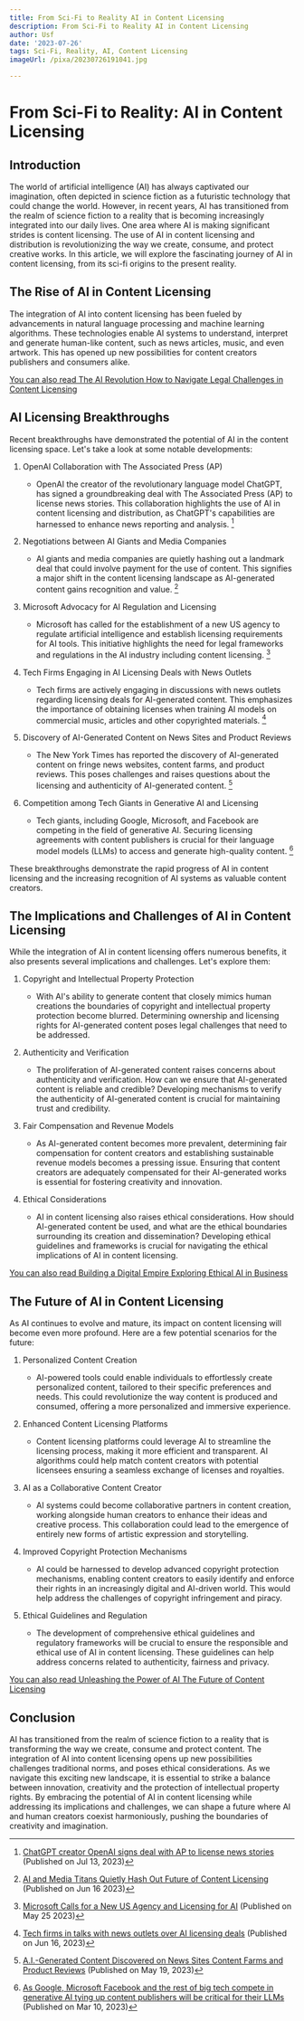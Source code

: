 ```yaml
---
title: From Sci-Fi to Reality AI in Content Licensing
description: From Sci-Fi to Reality AI in Content Licensing
author: Usf
date: '2023-07-26'
tags: Sci-Fi, Reality, AI, Content Licensing
imageUrl: /pixa/20230726191041.jpg

---
```

# From Sci-Fi to Reality: AI in Content Licensing

##  Introduction

The world of  artificial intelligence  (AI) has always captivated our imagination, often depicted in science  fiction as a  futuristic technology that could change the world. However, in recent years, AI has transitioned from the realm of science fiction to a reality that is  becoming increasingly integrated into our daily lives.  One area where AI  is making significant strides is content licensing. The use of AI in content licensing and distribution is revolutionizing  the way we create, consume, and  protect creative works. In this  article, we will explore the  fascinating journey of AI in content licensing, from its  sci-fi origins to the present reality.

## The  Rise of AI in Content Licensing

The integration of AI into  content licensing has been fueled by advancements in natural language processing and machine learning algorithms. These technologies enable AI systems to understand, interpret and generate human-like content, such as news articles, music, and even artwork. This has opened up new possibilities for  content creators  publishers and consumers alike.

[You can also read The AI Revolution How to Navigate Legal Challenges in Content Licensing](The%20AI%20Revolution%20How%20to%20Navigate%20Legal%20Challenges%20in%20Content%20Licensing)


## AI  Licensing Breakthroughs

Recent breakthroughs have demonstrated the potential  of AI in the content licensing space. Let's take a look at some notable developments:

1. OpenAI Collaboration with The Associated Press (AP)
   - OpenAI the creator of  the revolutionary language model ChatGPT, has signed  a groundbreaking  deal with The Associated Press (AP) to  license news stories. This collaboration highlights  the use of AI in content licensing and distribution, as ChatGPT's capabilities  are harnessed  to enhance news  reporting and  analysis.  [^1^]

2. Negotiations between AI Giants and Media Companies
   - AI giants and media companies  are quietly hashing out a landmark deal that could  involve payment  for the use of content. This signifies  a major shift  in the content  licensing  landscape as AI-generated content gains recognition and value. [^2^]

3. Microsoft Advocacy  for AI Regulation and Licensing
   -  Microsoft has called for the establishment of a new  US  agency to regulate artificial intelligence and establish licensing  requirements for  AI tools. This initiative highlights  the need for  legal frameworks and regulations in the AI industry including content licensing. [^3^]

4. Tech Firms Engaging in AI Licensing Deals with News Outlets
    - Tech firms are actively engaging in  discussions with news outlets regarding licensing deals for AI-generated content. This emphasizes the importance of obtaining  licenses  when training AI models on commercial music, articles and other copyrighted materials. [^4^]

5. Discovery of AI-Generated Content on News Sites and Product Reviews
     - The New York Times has reported the discovery  of AI-generated content on fringe news websites, content farms,  and product reviews. This poses challenges and raises questions about the licensing and authenticity of AI-generated content. [^5^]

6. Competition among Tech Giants in  Generative AI and Licensing
    - Tech giants, including Google, Microsoft, and Facebook are  competing in the field  of  generative AI. Securing licensing agreements with content publishers is crucial  for their language  model models (LLMs) to access and generate high-quality content. [^6^]

These breakthroughs demonstrate the rapid progress of AI  in content licensing and the increasing  recognition of AI systems as valuable  content creators.

## The Implications  and Challenges of AI in Content Licensing

While  the integration of AI  in content licensing offers numerous benefits,  it also presents several implications and challenges. Let's explore them:

1. Copyright and Intellectual Property Protection
   - With AI's ability to generate content that closely mimics human creations the boundaries of copyright and intellectual property protection become blurred. Determining ownership and licensing rights for AI-generated content poses legal challenges that need to be addressed. 

2. Authenticity and Verification
   - The proliferation of AI-generated content raises concerns  about authenticity and verification. How  can we ensure that AI-generated content is reliable and credible? Developing mechanisms to verify the authenticity of  AI-generated content is crucial for maintaining trust and credibility.

3. Fair Compensation and Revenue Models
   - As AI-generated content becomes  more prevalent, determining fair compensation for content creators and establishing sustainable revenue models becomes a pressing issue. Ensuring that content creators are adequately compensated for their AI-generated  works is essential for fostering creativity and innovation.

4. Ethical Considerations
   - AI in content licensing also raises ethical considerations. How should  AI-generated content be used, and  what  are the ethical boundaries surrounding its creation and dissemination? Developing ethical guidelines and frameworks is crucial for navigating the ethical implications of AI in  content licensing.

[You  can also read Building  a Digital Empire Exploring Ethical AI in Business](Building%20a%20Digital%20Empire%20Exploring%20Ethical%20AI%20in%20Business)


## The Future of AI in Content Licensing

As AI continues to evolve and mature, its impact on content licensing will become even more profound. Here are  a few potential scenarios for the future:

1. Personalized Content Creation
   - AI-powered tools could enable individuals to effortlessly create  personalized content, tailored to their specific preferences and needs. This could revolutionize the way content is produced  and  consumed,  offering a more personalized and immersive experience.

2. Enhanced Content Licensing Platforms
   - Content licensing platforms could  leverage  AI to streamline the licensing process, making it more efficient and transparent. AI algorithms could help match content creators with potential licensees ensuring a seamless  exchange of licenses and royalties.

3. AI as a Collaborative Content  Creator
   - AI systems could become collaborative partners in content creation, working alongside human creators to enhance their ideas and creative process. This collaboration could lead  to the  emergence of  entirely new forms of artistic expression and storytelling.

4. Improved Copyright Protection Mechanisms
    -  AI could be harnessed to  develop advanced copyright protection mechanisms, enabling content creators to easily identify and enforce their rights in an increasingly digital and AI-driven world.  This would help address  the challenges of copyright infringement and piracy.

5. Ethical Guidelines and  Regulation
   - The development of comprehensive ethical guidelines and regulatory frameworks will be  crucial to ensure the responsible  and ethical  use of AI in content licensing. These guidelines can help address concerns related to authenticity, fairness and privacy.

[You can also read Unleashing the  Power of AI The  Future of Content Licensing](Unleashing%20the%20Power%20of%20AI%20The%20Future%20of%20Content%20Licensing)


## Conclusion

AI has  transitioned  from the realm of science fiction to a  reality that is transforming the way we create, consume and protect content. The integration of AI into content licensing opens up new possibilities challenges traditional norms, and poses ethical considerations. As  we navigate this exciting new landscape, it is essential to strike a balance  between innovation, creativity  and the protection of intellectual  property rights. By  embracing the potential of AI in content licensing  while addressing its implications and challenges, we can shape a  future where AI and  human creators coexist harmoniously, pushing the boundaries of creativity and imagination.

[^1^]: [ChatGPT creator OpenAI signs deal with AP to  license news stories](https://www.pbs.org/newshour/economy/chatgpt-creator-openai-signs-deal-with-ap-to-license-news-stories) (Published on Jul 13,  2023)
[^2^]: [AI and Media Titans Quietly Hash Out Future  of Content Licensing](https://www.artisana.ai/articles/ai-and-media-titans-quietly-hash-out-future-of-content-licensing) (Published  on Jun 16 2023)
[^3^]: [Microsoft Calls for a  New US  Agency and Licensing for AI](https://www.bloomberg.com/news/articles/2023-05-25/microsoft-calls-for-new-us-agency-and-licensing-for-ai-tools) (Published  on May 25 2023)
[^4^]: [Tech firms in talks with news outlets over  AI licensing deals](https://musically.com/2023/06/16/tech-firms-in-talks-with-news-outlets-over-ai-licensing-deals/)  (Published on Jun 16, 2023)
[^5^]: [A.I.-Generated Content Discovered on News Sites Content Farms and Product Reviews](https://www.nytimes.com/2023/05/19/technology/ai-generated-content-discovered-on-news-sites-content-farms-and-product-reviews.html) (Published on May 19, 2023)
[^6^]: [As Google, Microsoft Facebook and the rest of big tech compete in generative AI tying up  content  publishers will be critical for their LLMs](https://www.cbinsights.com/research/generative-ai-publisher-licensing/) (Published on Mar 10, 2023)